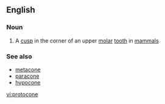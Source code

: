 ==English==

===Noun===
{{wikipedia}}
{{en-noun}}

# {{context|anatomy}} A [[cusp]] in the corner of an upper [[molar]] [[tooth]] in [[mammal]]s

===See also===
*[[metacone]]
*[[paracone]]
*[[hypocone]]

[[vi:protocone]]
